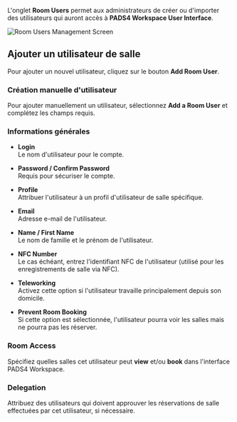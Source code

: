 L'onglet **Room Users** permet aux administrateurs de créer ou d'importer des utilisateurs qui auront accès à **PADS4 Workspace User Interface**.

![Room Users Management Screen](/mnt/data/image.png)

## Ajouter un utilisateur de salle

Pour ajouter un nouvel utilisateur, cliquez sur le bouton **Add Room User**.

### Création manuelle d'utilisateur

Pour ajouter manuellement un utilisateur, sélectionnez **Add a Room User** et complétez les champs requis.

### Informations générales

* **Login**\
  Le nom d'utilisateur pour le compte.

* **Password / Confirm Password**\
  Requis pour sécuriser le compte.

* **Profile**\
  Attribuer l'utilisateur à un profil d'utilisateur de salle spécifique.

* **Email**\
  Adresse e-mail de l'utilisateur.

* **Name / First Name**\
  Le nom de famille et le prénom de l'utilisateur.

* **NFC Number**\
  Le cas échéant, entrez l'identifiant NFC de l'utilisateur (utilisé pour les enregistrements de salle via NFC).

* **Teleworking**\
  Activez cette option si l'utilisateur travaille principalement depuis son domicile.

* **Prevent Room Booking**\
  Si cette option est sélectionnée, l'utilisateur pourra voir les salles mais ne pourra pas les réserver.

### Room Access

Spécifiez quelles salles cet utilisateur peut **view** et/ou **book** dans l'interface PADS4 Workspace.

### Delegation

Attribuez des utilisateurs qui doivent approuver les réservations de salle effectuées par cet utilisateur, si nécessaire.

